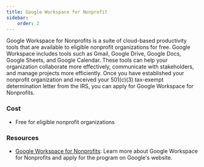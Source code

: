 ```yaml
---
title: Google Workspace for Nonprofit
sidebar:
    order: 2
---
```


Google Workspace for Nonprofits is a suite of cloud-based productivity tools that are available to eligible nonprofit organizations for free. Google Workspace includes tools such as Gmail, Google Drive, Google Docs, Google Sheets, and Google Calendar. These tools can help your organization collaborate more effectively, communicate with stakeholders, and manage projects more efficiently. Once you have established your nonprofit organization and received your 501(c)(3) tax-exempt determination letter from the IRS, you can apply for Google Workspace for Nonprofits.

### Cost

- Free for eligible nonprofit organizations

### Resources

- [Google Workspace for Nonprofits](https://www.google.com/nonprofits/offerings/workspace/): Learn more about Google Workspace for Nonprofits and apply for the program on Google's website.
